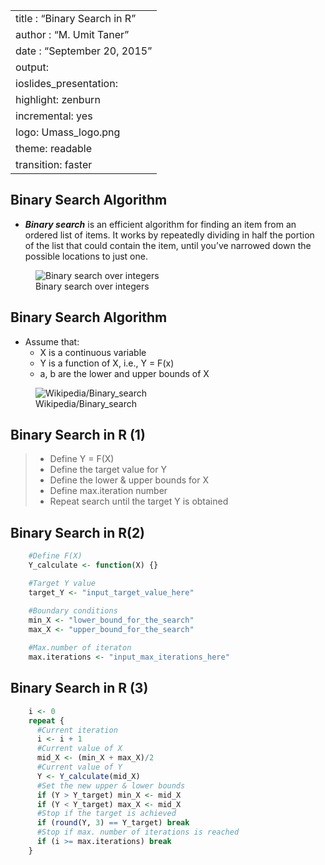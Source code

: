 
---
title  : "Binary Search in R"
author : "M. Umit Taner"
date   : "September 20, 2015"
output: 
  ioslides_presentation: 
    highlight: zenburn
    incremental: yes
    logo: Umass_logo.png
    theme: readable
    transition: faster
---

## Binary Search Algorithm

- **_Binary search_** is an efficient algorithm for finding an item from an ordered 
  list of items. It works by repeatedly dividing in half the portion of the 
  list that could contain the item, until you've narrowed down the possible 
  locations to just one.

![Binary search over integers ](http://interactivepython.org/courselib/static/pythonds/_images/binsearch.png)

## Binary Search Algorithm

* Assume that:
    + X is a continuous variable
    + Y is a function of X, i.e., Y = F(x)
    + a, b are the lower and upper bounds of X


![Wikipedia/Binary_search ](https://upload.wikimedia.org/wikipedia/commons/thumb/8/8c/Bisection_method.svg/250px-Bisection_method.svg.png)

## Binary Search in R (1)

>- Define Y = F(X)
>- Define the target value for Y
>- Define the lower & upper bounds for X
>- Define max.iteration number
>- Repeat search until the target Y is obtained

## Binary Search in R(2)

```r

    #Define F(X)
    Y_calculate <- function(X) {}  

    #Target Y value
    target_Y <- "input_target_value_here"

    #Boundary conditions
    min_X <- "lower_bound_for_the_search"
    max_X <- "upper_bound_for_the_search"
    
    #Max.number of iteraton
    max.iterations <- "input_max_iterations_here"

```  

## Binary Search in R (3)

```r
    i <- 0
    repeat {
      #Current iteration
      i <- i + 1
      #Current value of X
      mid_X <- (min_X + max_X)/2
      #Current value of Y
      Y <- Y_calculate(mid_X)
      #Set the new upper & lower bounds
      if (Y > Y_target) min_X <- mid_X
      if (Y < Y_target) max_X <- mid_X
      #Stop if the target is achieved
      if (round(Y, 3) == Y_target) break
      #Stop if max. number of iterations is reached
      if (i >= max.iterations) break
    }
```


